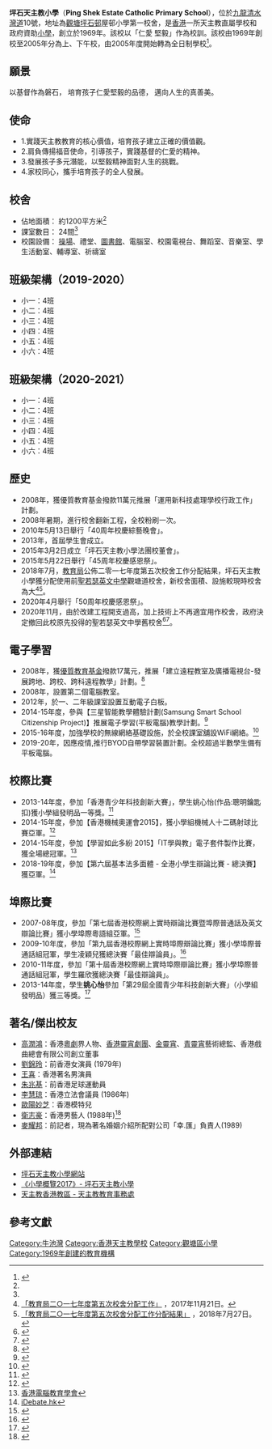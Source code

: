 {{Infobox School
| name = 坪石天主教小學
| other_name = Ping Shek Estate Catholic Primary School
| image = [[file:PSCPS_logo.jpg|150px]]<BR>[[File:South_of_Ping_Shek_Estate_Catholic_Primary_School.jpg|280px]]
| motto = 仁愛 堅毅
| established = 1969年
| type = 全日制津貼小學
| religion = [[天主教|天主教]]
| affiliation = [[香港天主教教區|香港天主教教區]]
| district = [[觀塘區|觀塘區]]
| grades = 小一至小六
| president = 黃敏冰女士
| principal = 高翠萍女士
| vice_principal = 楊瑛瑜女士 佘海潮先生
| address = [[九龍|九龍]][[清水灣道|清水灣道]]10號
| tel = (852) 23212988
| fax = (852) 23260950
| mail = psec@psec.edu.hk
| website = http://www.psec.edu.hk
}}

'''坪石天主教小學'''（'''Ping Shek Estate Catholic Primary School'''），位於[[九龍|九龍]][[清水灣道|清水灣道]]10號，地址為[[觀塘|觀塘]][[坪石邨|坪石邨]]屋邨小學第一校舍，是[[香港|香港]]一所天主教直屬學校和政府資助[[小學|小學]]，創立於1969年。該校以「仁愛 堅毅」作為校訓。該校由1969年創校至2005年分為上、下午校，由2005年度開始轉為全日制學校<ref name="小學概覽2017">{{cite web|title=坪石天主教小學|url=http://www.chsc.hk/psp2017/sch_detail.php?lang_id=2&sch_id=127&return_page=sch_list.php%3Flang_id%3D2%26search_mode%3D%26frmMode%3Dpagebreak%26sch_name%3D%25E5%259D%25AA%25E7%259F%25B3%25E5%25A4%25A9%25E4%25B8%25BB%25E6%2595%2599%25E5%25B0%258F%25E5%25AD%25B8%26sort_id%3D-1|website=小學概覽2017|publisher=家庭與學校合作事宜委員會|accessdate=2018-03-27|archive-date=2018-03-27|archive-url=https://web.archive.org/web/20180327212004/http://www.chsc.hk/psp2017/sch_detail.php?lang_id=2&sch_id=127&return_page=sch_list.php%3Flang_id%3D2%26search_mode%3D%26frmMode%3Dpagebreak%26sch_name%3D%25E5%259D%25AA%25E7%259F%25B3%25E5%25A4%25A9%25E4%25B8%25BB%25E6%2595%2599%25E5%25B0%258F%25E5%25AD%25B8%26sort_id%3D-1|dead-url=no}}</ref>。

==願景==
以基督作為磐石，
培育孩子仁愛堅毅的品德，
邁向人生的真善美。

==使命==
*1.實踐天主教教育的核心價值，培育孩子建立正確的價值觀。
*2.肩負傳揚福音使命，引導孩子，實踐基督的仁愛的精神。
*3.發展孩子多元潛能，以堅毅精神面對人生的挑戰。
*4.家校同心，攜手培育孩子的全人發展。

==校舍==
*佔地面積： 約1200平方米<ref name="小學概覽2017"/>
*課室數目： 24間<ref name="小學概覽2017"/>
*校園設備： [[操場|操場]]、禮堂、[[圖書館|圖書館]]、電腦室、校園電視台、舞蹈室、音樂室、學生活動室、輔導室、祈禱室

==班級架構（2019-2020）==
*小一：4班 
*小二：4班
*小三：4班 
*小四：4班
*小五：4班
*小六：4班

== 班級架構（2020-2021） ==

* 小一：4班
* 小二：4班
* 小三：4班
* 小四：4班
* 小五：4班
* 小六：4班

== 歷史==
*2008年，獲優質教育基金撥款11萬元推展「運用新科技處理學校行政工作」計劃。
*2008年暑期，進行校舍翻新工程，全校粉刷一次。
*2010年5月13日舉行「40周年校慶綜藝晚會」。
*2013年，首屆學生會成立。 
*2015年3月2日成立「坪石天主教小學法團校董會」。
*2015年5月22日舉行「45周年校慶感恩祭」。
*2018年7月，[[教育局_(香港)|教育局]]公佈二零一七年度第五次校舍工作分配結果，坪石天主教小學獲分配使用前[[聖若瑟英文中學|聖若瑟英文中學]]觀塘道校舍，新校舍面積、設施較現時校舍為大<ref>[https://www.edb.gov.hk/tc/sch-admin/sch-premises-info/allocation-of-sch/SAE_2017_5th/SAE2017_5th.html  「教育局二○一七年度第五次校舍分配工作」] {{Wayback|url=https://www.edb.gov.hk/tc/sch-admin/sch-premises-info/allocation-of-sch/SAE_2017_5th/SAE2017_5th.html |date=20181011062317 }}，2017年11月21日。</ref><ref>[https://www.edb.gov.hk/attachment/tc/sch-admin/sch-premises-info/allocation-of-sch/SAE_2017_5th/result_5thSAE2017_tc.pdf  「教育局二○一七年度第五次校舍分配工作分配結果」] {{Wayback|url=https://www.edb.gov.hk/attachment/tc/sch-admin/sch-premises-info/allocation-of-sch/SAE_2017_5th/result_5thSAE2017_tc.pdf |date=20181011062320 }}，2018年7月27日。</ref>。
*2020年4月舉行「50周年校慶感恩祭」。
*2020年11月，由於改建工程開支過高，加上技術上不再適宜用作校舍，政府決定撤回此校原先投得的聖若瑟英文中學舊校舍<ref>{{cite news|url=https://std.stheadline.com/daily/article/2308245/%E6%97%A5%E5%A0%B1-%E6%95%99%E8%82%B2-%E7%A9%BA%E7%BD%AE%E6%A0%A1%E8%88%8D%E4%BF%AE%E5%BE%A9%E5%9B%B0%E9%9B%A3-%E5%9D%AA%E7%9F%B3%E5%A4%A9%E5%B0%8F%E9%81%B7%E6%A0%A1%E8%A7%B8%E7%A4%81|title=空置校舍修復困難 坪石天小遷校觸礁|work=星島日報|date=2020-11-25|accessdate=2021-04-16|archive-date=2021-04-19|archive-url=https://web.archive.org/web/20210419105759/https://std.stheadline.com/daily/article/2308245/%E6%97%A5%E5%A0%B1-%E6%95%99%E8%82%B2-%E7%A9%BA%E7%BD%AE%E6%A0%A1%E8%88%8D%E4%BF%AE%E5%BE%A9%E5%9B%B0%E9%9B%A3-%E5%9D%AA%E7%9F%B3%E5%A4%A9%E5%B0%8F%E9%81%B7%E6%A0%A1%E8%A7%B8%E7%A4%81}}</ref><ref>{{Cite web |url=https://www.edb.gov.hk/attachment/tc/sch-admin/sch-premises-info/allocation-of-sch/SAE_2017_5th/result_5thSAE2017_tc%20(updated%20in%20Apr%202021).pdf |title=「教育局二○一七年度第五次校舍分配工作分配結果（更新版）」 |access-date=2021-04-16 |archive-date=2021-04-16 |archive-url=https://web.archive.org/web/20210416034411/https://www.edb.gov.hk/attachment/tc/sch-admin/sch-premises-info/allocation-of-sch/SAE_2017_5th/result_5thSAE2017_tc%20(updated%20in%20Apr%202021).pdf }}</ref>。

== 電子學習==
*2008年，獲[[優質教育基金|優質教育基金]]撥款17萬元，推展「建立遠程教室及廣播電視台-發展跨地、跨校、跨科遠程教學」計劃。<ref>{{Cite web |url=http://www.jsit.net/qef/ |title=聯校秘書處網站 |accessdate=2008-07-29 |archive-date=2009-08-28 |archive-url=https://web.archive.org/web/20090828033208/http://www.jsit.net/qef/ |dead-url=no }}</ref> 
*2008年，設置第二個電腦教室。
*2012年，於一、二年級課室設置互動電子白板。
*2014-15年度，參與【三星智能教學體驗計劃(Samsung Smart School Citizenship Project)】推展電子學習(平板電腦)教學計劃。<ref>{{Cite web |url=http://www.samsung.com/hk/smartschoolproject/ |title=三星智能教學體驗計劃 |accessdate=2015-07-24 |archive-date=2015-05-30 |archive-url=https://web.archive.org/web/20150530035457/http://www.samsung.com/hk/smartschoolproject/ |dead-url=no }}</ref>
*2015-16年度，加強學校的無線網絡基礎設施，於全校課室舖設WiFi網絡。<ref>{{Cite web |url=http://www.edb.gov.hk/tc/edu-system/primary-secondary/applicable-to-primary-secondary/it-in-edu/WiFi900/pdp.html |title=EDB WiFi900 |accessdate=2015-07-24 |archive-date=2015-07-24 |archive-url=https://web.archive.org/web/20150724160511/http://www.edb.gov.hk/tc/edu-system/primary-secondary/applicable-to-primary-secondary/it-in-edu/WiFi900/pdp.html |dead-url=no }}</ref>
*2019-20年，因應疫情,推行BYOD自帶學習裝置計劃。全校超過半數學生備有平板電腦。

== 校際比賽==
*2013-14年度，參加「香港青少年科技創新大賽」，學生姚心怡(作品:聰明鑰匙扣)獲小學組發明品一等獎。<ref>{{Cite web |url=http://stic.newgen.org.hk/userfiles/file/HKYSTIC13-14_list_of_awards.pdf |title=香港青少年科技創新大賽 |access-date=2015-07-24 |archive-url=https://web.archive.org/web/20160304205740/http://stic.newgen.org.hk/userfiles/file/HKYSTIC13-14_list_of_awards.pdf |archive-date=2016-03-04 |dead-url=yes }}</ref>
*2014-15年度，參加【香港機械奧運會2015】，獲小學組機械人十二碼射球比賽亞軍。<ref>{{Cite web |url=http://robotorghk.blogspot.hk/ |title=香港機械奧委會 |accessdate=2015-07-24 |archive-date=2015-07-24 |archive-url=https://web.archive.org/web/20150724124744/http://robotorghk.blogspot.hk/ |dead-url=no }}</ref>
*2014-15年度，參加【學習如此多紛 2015】「IT學與教」電子套件製作比賽，獲全場總冠軍。<ref>[https://www.facebook.com/hkace.org 香港電腦教育學會]</ref>
*2018-19年度，參加【第六屆基本法多面體 - 全港小學生辯論比賽 - 總決賽】獲亞軍。<ref>[https://www.youtube.com/watch?v=dRXsv7uWuyI iDebate.hk]</ref>

==埠際比賽==
*2007-08年度，參加「第七屆香港校際網上實時辯論比賽暨埠際普通話及英文辯論比賽」獲小學埠際粵語組亞軍。<ref>{{Cite web |url=http://www.vchina.hk/ |title=視像中國計劃 |accessdate=2008-07-29 |archive-date=2009-08-18 |archive-url=https://web.archive.org/web/20090818012252/http://vchina.hk/ |dead-url=no }}</ref>
*2009-10年度，參加「第九屆香港校際網上實時埠際辯論比賽」獲小學埠際普通話組冠軍，學生凌穎兒獲總決賽「最佳辯論員」。<ref>{{Cite web |url=http://www.jsit.net/qef/ |title=聯校資訊科技學會 |accessdate=2008-07-29 |archive-date=2009-08-28 |archive-url=https://web.archive.org/web/20090828033208/http://www.jsit.net/qef/ |dead-url=no }}</ref>
*2010-11年度，參加「第十屆香港校際網上實時埠際辯論比賽」獲小學埠際普通話組冠軍，學生羅欣獲總決賽「最佳辯論員」。
*2013-14年度，學生'''姚心怡'''參加「第29屆全國青少年科技創新大賽」（小學組發明品）獲三等獎。<ref>{{Cite web |url=http://gs.cyscc.org/Student.aspx?Aid=16&Rid=3&Cid=%E9%A6%99%E6%B8%AF |title=「第29屆全国青少年科技創新大賽」 |accessdate=2015-07-24 |archive-date=2016-03-04 |archive-url=https://web.archive.org/web/20160304133537/http://gs.cyscc.org/Student.aspx?Aid=16&Rid=3&Cid=%E9%A6%99%E6%B8%AF |dead-url=no }}</ref>

==著名/傑出校友==
*[[高潤鴻|高潤鴻]]：香港[[粵劇|粵劇]]界人物、[[香港靈宵劇團|香港靈宵劇團]]、[[金靈宵|金靈宵]]、[[青靈宵|青靈宵]]藝術總監、香港戲曲總會有限公司創立董事
*[[劉錦玲|劉錦玲]]：前香港女演員 (1979年)
*[[王喜|王喜]]：香港著名男演員
*[[朱兆基|朱兆基]]：前香港足球運動員
*[[李慧琼|李慧琼]]：香港立法會議員 (1986年)
*[[歐陽妙芝|歐陽妙芝]]：香港模特兒
*[[衛志豪|衛志豪]]：香港男藝人 (1988年)<ref>{{cite web |url=http://archive.ph/nx7rW |title=參與坪石天主教小學1988年6B班聚會 |last= |first= |date=2018-12-08|website= |publisher=衛志豪 Facebook |access-date=2020-08-13|quote=}}</ref>
*[[麥耀邦|麥耀邦]]：前記者，現為著名婚姻介紹所配對公司「幸.匯」負責人(1989)

==外部連結==
*[http://www.psec.edu.hk 坪石天主教小學網站]{{Wayback|url=http://www.psec.edu.hk/ |date=20191021212500 }}
*[http://www.chsc.hk/psp2017/sch_detail.php?lang_id=2&sch_id=127&return_page=sch_list.php%3Flang_id%3D2%26search_mode%3D%26frmMode%3Dpagebreak%26sch_name%3D%25E5%259D%25AA%25E7%259F%25B3%25E5%25A4%25A9%25E4%25B8%25BB%25E6%2595%2599%25E5%25B0%258F%25E5%25AD%25B8%26sort_id%3D-1 《小學概覽2017》- 坪石天主教小學]{{Wayback|url=http://www.chsc.hk/psp2017/sch_detail.php?lang_id=2&sch_id=127&return_page=sch_list.php%3Flang_id%3D2%26search_mode%3D%26frmMode%3Dpagebreak%26sch_name%3D%25E5%259D%25AA%25E7%259F%25B3%25E5%25A4%25A9%25E4%25B8%25BB%25E6%2595%2599%25E5%25B0%258F%25E5%25AD%25B8%26sort_id%3D-1 |date=20180327212004 }}
*[http://www.ceo.org.hk/ 天主教香港教區 - 天主教教育事務處]{{Wayback|url=http://www.ceo.org.hk/ |date=20150724160109 }}

== 參考文獻 ==
{{reflist}}
{{香港天主教小學}}
[[Category:牛池灣|Category:牛池灣]]

[[Category:香港天主教學校|Category:香港天主教學校]]
[[Category:觀塘區小學|Category:觀塘區小學]]
[[Category:1969年創建的教育機構|Category:1969年創建的教育機構]]